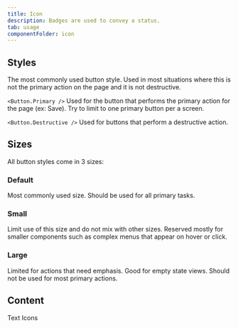 ```yaml
---
title: Icon
description: Badges are used to convey a status.
tab: usage
componentFolder: icon
---
```



## Styles

The most commonly used button style. Used in most situations where this is not the primary action on the page and it is not destructive.

`<Button.Primary />`
Used for the button that performs the primary action for the page (ex: Save). Try to limit to one primary button per a screen.

`<Button.Destructive />`
Used for buttons that perform a destructive action.

## Sizes
All button styles come in 3 sizes:

### Default
Most commonly used size. Should be used for all primary tasks.
### Small
Limit use of this size and do not mix with other sizes. Reserved mostly for smaller components such as complex menus that appear on hover or click.
### Large
Limited for actions that need emphasis. Good for empty state views. Should not be used for most primary actions.

## Content
Text
Icons

